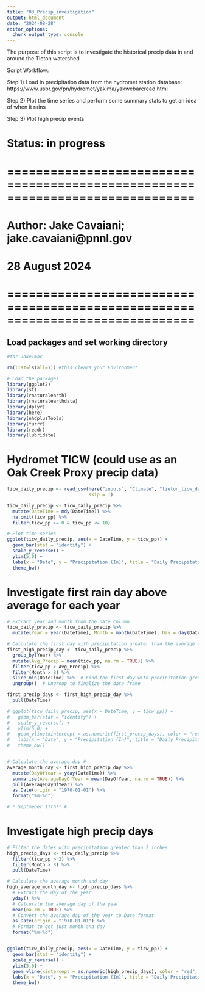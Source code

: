```yaml
---
title: "03_Precip_investigation"
output: html_document
date: "2024-08-28"
editor_options: 
  chunk_output_type: console
---
```


The purpose of this script is to investigate the historical precip data in and around the Tieton watershed

Script Workflow:

Step 1) Load in precipitation data from the hydromet station database: https://www.usbr.gov/pn/hydromet/yakima/yakwebarcread.html

Step 2) Plot the time series and perform some summary stats to get an idea of when it rains

Step 3) Plot high precip events


# Status: in progress

# ==============================================================================
# Author: Jake Cavaiani; jake.cavaiani@pnnl.gov 
# 28 August 2024
# ==============================================================================

## Load packages and set working directory
```r
#for Jake/mac

rm(list=ls(all=T)) #this clears your Environment

# Load the packages
library(ggplot2)
library(sf)
library(rnaturalearth)
library(rnaturalearthdata)
library(dplyr)
library(here)
library(nhdplusTools)
library(furrr)
library(readr)
library(lubridate)
```

# Hydromet TICW (could use as an Oak Creek Proxy precip data) 
```r
ticw_daily_precip <- read_csv(here("inputs", "Climate", "tieton_ticw_daily_precip.csv"), 
                              skip = 1)

ticw_daily_precip <- ticw_daily_precip %>% 
  mutate(DateTime = mdy(DateTime)) %>% 
  na.omit(ticw_pp) %>% 
  filter(ticw_pp >= 0 & ticw_pp <= 10)

# Plot time series
ggplot(ticw_daily_precip, aes(x = DateTime, y = ticw_pp)) +
  geom_bar(stat = "identity") + 
  scale_y_reverse() +
  ylim(5,0) +
  labs(x = "Date", y = "Precipitation (In)", title = "Daily Precipitation Time Series") +
  theme_bw()  

```

# Investigate first rain day above average for each year
```r
# Extract year and month from the Date column
ticw_daily_precip <- ticw_daily_precip %>%
  mutate(Year = year(DateTime), Month = month(DateTime), Day = day(DateTime))

# Calculate the first day with precipitation greater than the average after August for each year
first_high_precip_day <- ticw_daily_precip %>%
  group_by(Year) %>%
  mutate(Avg_Precip = mean(ticw_pp, na.rm = TRUE)) %>% 
  filter(ticw_pp > Avg_Precip) %>% 
  filter(Month > 8) %>% 
  slice_min(DateTime) %>%  # Find the first day with precipitation greater than the average
  ungroup()  # Ungroup to finalize the data frame

first_precip_days <- first_high_precip_day %>% 
  pull(DateTime)

# ggplot(ticw_daily_precip, aes(x = DateTime, y = ticw_pp)) +
#   geom_bar(stat = "identity") + 
#   scale_y_reverse() +
#   ylim(5,0) +
#   geom_vline(xintercept = as.numeric(first_precip_days), color = "red", linetype = "dashed") +  
#   labs(x = "Date", y = "Precipitation (In)", title = "Daily Precipitation Time Series") +
#   theme_bw()  


# Calculate the average day #
average_month_day <- first_high_precip_day %>%
  mutate(DayOfYear = yday(DateTime)) %>%  
  summarise(AverageDayOfYear = mean(DayOfYear, na.rm = TRUE)) %>%  
  pull(AverageDayOfYear) %>%  
  as.Date(origin = "1970-01-01") %>%  
  format("%m-%d")  

# * Septmeber 17th!* #
```

# Investigate high precip days 
```r
# Filter the dates with precipitation greater than 2 inches
high_precip_days <- ticw_daily_precip %>%
  filter(ticw_pp > 2) %>%
  filter(Month > 8) %>% 
  pull(DateTime)

# Calculate the average month and day
high_average_month_day <- high_precip_days %>%
  # Extract the day of the year
  yday() %>%
  # Calculate the average day of the year
  mean(na.rm = TRUE) %>%
  # Convert the average day of the year to Date format
  as.Date(origin = "1970-01-01") %>%
  # Format to get just month and day
  format("%m-%d")


ggplot(ticw_daily_precip, aes(x = DateTime, y = ticw_pp)) +
  geom_bar(stat = "identity") + 
  scale_y_reverse() +
  ylim(5,0) +
  geom_vline(xintercept = as.numeric(high_precip_days), color = "red", linetype = "dashed") +  
  labs(x = "Date", y = "Precipitation (In)", title = "Daily Precipitation Time Series") +
  theme_bw()  

```
